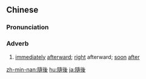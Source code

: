{{also|随后}}
==Chinese==
{{zh-forms|s=随后}}

===Pronunciation===
{{zh-pron
|m=suíhòu
|c=ceoi4 hau6
|h=pfs=sùi-heu
|mn=qz:sûi-ǎu/tw,xm,zz:sûi-āu/qz:sûi-hiǒ/tw:sûi-hiō/xm,zz:sûi-hō͘
|cat=adv
}}

===Adverb===
{{zh-adv}}

# [[immediately]] [[afterward]]; [[right]] afterward; [[soon]] [[after]]

{{zh-cat|Intermediate}}

[[zh-min-nan:隨後]]
[[hu:隨後]]
[[ja:隨後]]